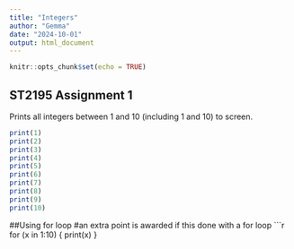 ```yaml
---
title: "Integers"
author: "Gemma"
date: "2024-10-01"
output: html_document
---
```


```r
knitr::opts_chunk$set(echo = TRUE)
```

## ST2195 Assignment 1

Prints all integers between 1 and 10 (including 1 and 10) to screen.

```r
print(1)
print(2)
print(3)
print(4)
print(5)
print(6)
print(7)
print(8)
print(9)
print(10)
```

##Using for loop
#an extra point is awarded if this done with a for loop
```r
for (x in 1:10) {
  print(x)
}
